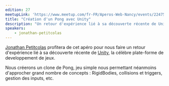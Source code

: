 ```yaml
---
edition: 27
meetupLink: 'https://www.meetup.com/fr-FR/Aperos-Web-Nancy/events/224759134/'
title: "Création d'un Pong avec Unity"
description: "Un retour d'expérience lié à sa découverte récente de Unity"
speakers:
    - jonathan-petitcolas
---
```


[Jonathan Petitcolas](http://www.jonathan-petitcolas.com) profitera de cet apéro pour nous faire un retour d'expérience lié à sa découverte récente de [Unity](https://unity3d.com), la célèbre plate-forme de developpement de jeux.

Nous créerons un clone de Pong, jeu simple nous permettant néanmoins d'approcher grand nombre de concepts : RigidBodies, collisions et triggers, gestion des inputs, etc.
